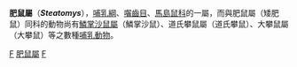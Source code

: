 {{Automatic taxobox
| taxon = Steatomys
| authority = Peters, 1846
}}

'''肥鼠屬'''（'''''Steatomys'''''），[[哺乳綱|哺乳綱]]、[[囓齒目|囓齒目]]、[[馬島鼠科|馬島鼠科]]的一屬，而與肥鼠屬（矮肥鼠）同科的動物尚有[[鱗掌沙鼠屬|鱗掌沙鼠屬]]（鱗掌沙鼠）、道氏攀鼠屬（道氏攀鼠）、大攀鼠屬（大攀鼠）等之數種[[哺乳動物|哺乳動物]]。
{{Taxonbar}}
[[Category:馬島鼠科|F]] 
[[Category:肥鼠屬|]]
[[Category:1846年描述的分类群|F]]